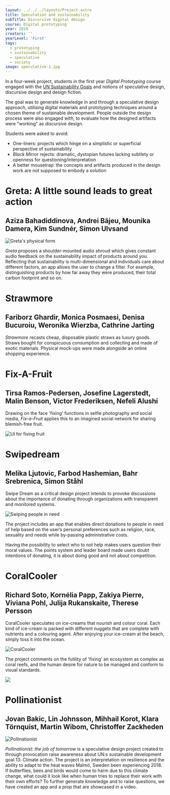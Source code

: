 ---
layout: ../../../layouts/Project.astro
title: Speculation and sustainability
subTitle: Discursive digital design 
course: Digital prototyping
year: 2019
creators: ''
yearLevel: 'First'
tags:
  - prototyping
  - sustainability
  - speculative
  - society
image: speculative-1.jpg
---

In a four-week project, students in the first year _Digital Prototyping_ course engaged with the [UN Sustainability Goals](https://sustainabledevelopment.un.org/sdgs) and notions of speculative design, discursive design and design fiction.

The goal was to generate knowledge in and through a speculative design approach, utilising digital materials and prototyping techniques around a chosen theme of sustainable development. People outside the design process were also engaged with, to evaluate how the designed artifacts were "working" as discursive design.

Students were asked to avoid:
* One-liners: projects which hinge on a simplistic or superficial perspective of sustainability
* _Black Mirror_ rejects: dramatic, dystopian futures lacking subtlety or openness for questioning/interpretation
* A better mousetrap: the concepts and artifacts produced in the design work are not supposed to embody a solution


<div className="narrow section">

# Greta: A little sound leads to great action
## Aziza Bahadiddinova, Andrei Băjeu, Mounika Damera, Kim Sundnér, Simon Ulvsand

![Greta's physical form](speculative-2.jpg 'Greta\'s physical form')

_Greta_ proposes a shoulder-mounted audio shroud which gives constant audio feedback on the sustainability impact of products around you. Reflecting that sustainability is multi-dimensional and individuals care about different factors, an app allows the user to change a filter. For example, distinguishing products by how far away they were produced, their total carbon footprint and so on. 

<MauVideo id="0_tv0c4w5g" />

</div>


<div className="narrow section">

# Strawmore
## Fariborz Ghardir, Monica Posmaesi, Denisa Bucuroiu, Weronika Wierzba, Cathrine Jarting

<MauVideo id="0_k7o3o02p" />

_Strawmore_ recasts cheap, disposable plastic straws as luxury goods. Straws  bought for conspicuous consumption and collecting and made of exotic materials. Physical mock-ups were made alongside an online shopping experience.

</div>

<div className="narrow section">

# Fix-A-Fruit
## Tirsa Ramos-Pedersen, Josefine Lagerstedt, Malin Benson, Victor Frederiksen, Nefeli Alushi

Drawing on the face 'fixing' functions in selfie photography and social media, _Fix-a-Fruit_ applies this to an imagined social network for sharing blemish-free fruit.

<img title="UI for fixing fruit" src="speculative-4.webp" />

</div>

<div className="narrow section">

# Swipedream
## Melika Ljutovic, Farbod Hashemian, Bahr Srebrenica, Simon Ståhl

Swipe Dream as a critical design project intends to provoke discussions about the importance of donating through organizations with transparent and monitored systems.

<img title="Swiping people in need" src="speculative-5.webp" />

The project includes an app that enables direct donations to people in need of help based on the user’s personal preferences such as religion, race, sexuality and needs while by-passing administrative costs.

​Having the possibility to select who to not help makes users question their moral values. The points system and leader board made users doubt intentions of donating, it is about doing good and not about competition.

</div>

<div className="narrow section">

# CoralCooler
## Richard Soto, Kornélia Papp, Zakiya Pierre, Viviana Pohl, Julija Rukanskaite, Therese Persson

CoralCooler speculates on ice-creams that nourish and colour coral. Each kind of ice-cream is packed with different nuggets that are complete with nutrients and a colouring agent. After enjoying your ice-cream at the beach, simply toss it into the ocean.

![CoralCooler](speculative-6.webp 'CoralCooler')

The project comments on the futility of 'fixing' an ecosystem as complex as coral reefs, and the human desire for nature to be managed and conform to visual standards.

![](speculative-6a.png)

</div>

<div className="narrow section">

# Pollinationist
## Jovan Bakic, Lin Johnsson, Mihhail Korot, Klara Törnquist, Martin Wibom, Christoffer Zackheden

![Pollinationist](speculative-7.jpg 'Pollinationist')

_Pollinationist: the job of tomorrow_ is a speculative design project created to through provocation raise awareness about UN:s sustainable development goal 13: Climate action. The project is an interpretation on resilience and the ability to adapt to the heat waves Malmö, Sweden been experiencing 2018. If butterflies, bees and birds would come to harm due to this climate change, what could it look like when human tries to replace their work with their own efforts? To further generate knowledge and to raise questions, we have created an app and a prop that are showcased in a video.


<MauVideo id="0_a0htqqn4" />

</div>